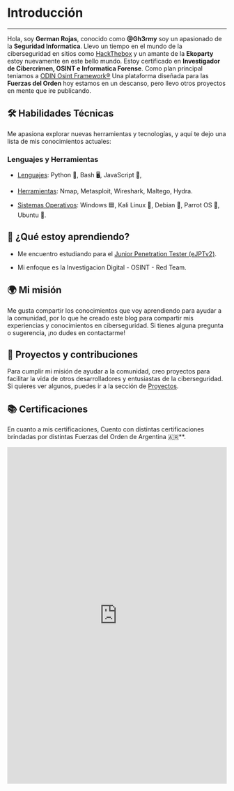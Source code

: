 
















<BaseLayout title="Home">

  <BaseCard title="Home" image="">

# Introducción



---

Hola, soy **German Rojas**, conocido como **@Gh3rmy** soy un apasionado de la **Seguridad Informatica**. Llevo un tiempo en el mundo de la ciberseguridad en sitios como [HackThebox](https://app.hackthebox.com/profile/72984) y un amante de la **Ekoparty** estoy nuevamente en este bello mundo. Estoy certificado en **Investigador de Cibercrimen, OSINT e Informatica Forense**. Como plan principal teniamos a [ODIN Osint Framework®](https://github.com/Gh3rmy/ODIN-OSINT-Framework) Una plataforma diseñada para las **Fuerzas del Orden** hoy estamos en un descanso, pero llevo otros proyectos en mente que ire publicando.





## 🛠 **Habilidades Técnicas**



Me apasiona explorar nuevas herramientas y tecnologías, y aquí te dejo una lista de mis conocimientos actuales:



### **Lenguajes y Herramientas**



- <ins>Lenguajes</ins>: Python 🐍, Bash 🖥️, JavaScript 💛,

- <ins>Herramientas</ins>: Nmap, Metasploit, Wireshark, Maltego, Hydra.

- <ins>Sistemas Operativos</ins>: Windows 🟦, Kali Linux 🐧, Debian 🐧, Parrot OS 🐧, Ubuntu 🐧.





## 🌱 **¿Qué estoy aprendiendo?**



- Me encuentro estudiando para el [Junior Penetration Tester (eJPTv2)](https://security.ine.com/certifications/ejpt-certification/).

- Mi enfoque es la Investigacion Digital - OSINT - Red Team.



## 🌍 **Mi misión**



Me gusta compartir los conocimientos que voy aprendiendo para ayudar a la comunidad, por lo que he creado este blog para compartir mis experiencias y conocimientos en ciberseguridad. Si tienes alguna pregunta o sugerencia, ¡no dudes en contactarme!



## 🎯 **Proyectos y contribuciones**



Para cumplir mi misión de ayudar a la comunidad, creo proyectos para facilitar la vida de otros desarrolladores y entusiastas de la ciberseguridad. Si quieres ver algunos, puedes ir a la sección de [Proyectos](/project).



## 📚 **Certificaciones**



En cuanto a mis certificaciones, Cuento con distintas certificaciones brindadas por distintas Fuerzas del Orden de Argentina 🇦🇷**. 



<iframe src="https://www.linkedin.com/embed/feed/update/urn:li:share:7237534628952109056" height="772" width="504" frameborder="0" allowfullscreen="" title="Publicación integrada"></iframe>



  </BaseCard>

</BaseLayout>
